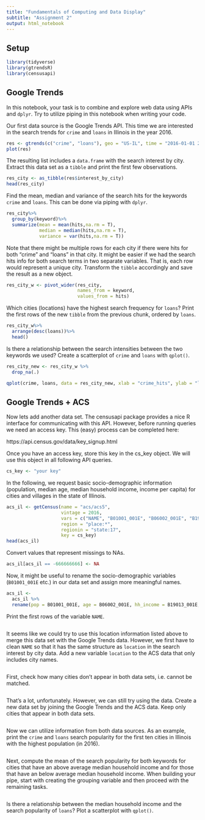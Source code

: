 ```yaml
---
title: "Fundamentals of Computing and Data Display"
subtitle: "Assignment 2"
output: html_notebook
---
```


## Setup

```r
library(tidyverse)
library(gtrendsR)
library(censusapi)
```

## Google Trends

In this notebook, your task is to combine and explore web data using APIs and `dplyr`. Try to utilize piping in this notebook when writing your code.

Our first data source is the Google Trends API. This time we are interested in the search trends for `crime` and `loans` in Illinois in the year 2016.

```r
res <- gtrends(c("crime", "loans"), geo = "US-IL", time = "2016-01-01 2016-12-31", low_search_volume = TRUE)
plot(res)
```

The resulting list includes a `data.frame` with the search interest by city. Extract this data set as a `tibble` and print the first few observations.

```r
res_city <- as_tibble(res$interest_by_city)
head(res_city)
```

Find the mean, median and variance of the search hits for the keywords `crime` and `loans`. This can be done via piping with `dplyr`.

```r
res_city%>%
  group_by(keyword)%>%
  summarize(mean = mean(hits,na.rm = T),
            median = median(hits,na.rm = T),
            variance = var(hits,na.rm = T))
```

Note that there might be multiple rows for each city if there were hits for both "crime" and "loans" in that city. It might be easier if we had the search hits info for both search terms in two separate variables. That is, each row would represent a unique city. Transform the `tibble` accordingly and save the result as a new object.

```r
res_city_w <- pivot_wider(res_city, 
                          names_from = keyword, 
                          values_from = hits)
```

Which cities (locations) have the highest search frequency for `loans`? Print the first rows of the new `tibble` from the previous chunk, ordered by `loans`.

```r
res_city_w%>%
  arrange(desc(loans))%>%
  head()
```

Is there a relationship between the search intensities between the two keywords we used? Create a scatterplot of `crime` and `loans` with `qplot()`.

```r
res_city_new <- res_city_w %>%
  drop_na(.)

qplot(crime, loans, data = res_city_new, xlab = "crime_hits", ylab = "loans_hits")
```

## Google Trends + ACS

Now lets add another data set. The censusapi package provides a nice R interface for communicating with this API. However, before running queries we need an access key. This (easy) process can be completed here:

https://api.census.gov/data/key_signup.html

Once you have an access key, store this key in the cs_key object. We will use this object in all following API queries.

```r
cs_key <- "your key"
```

In the following, we request basic socio-demographic information (population, median age, median household income, income per capita) for cities and villages in the state of Illinois.

```r
acs_il <- getCensus(name = "acs/acs5",
                    vintage = 2016, 
                    vars = c("NAME", "B01001_001E", "B06002_001E", "B19013_001E", "B19301_001E"), 
                    region = "place:*", 
                    regionin = "state:17",
                    key = cs_key)
head(acs_il)
```

Convert values that represent missings to NAs.

```r
acs_il[acs_il == -666666666] <- NA
```

Now, it might be useful to rename the socio-demographic variables (`B01001_001E` etc.) in our data set and assign more meaningful names. 

```r
acs_il <-
  acs_il %>%
  rename(pop = B01001_001E, age = B06002_001E, hh_income = B19013_001E, income = B19301_001E)
```

Print the first rows of the variable `NAME`.

```r

```

It seems like we could try to use this location information listed above to merge this data set with the Google Trends data. However, we first have to clean `NAME` so that it has the same structure as `location` in the search interest by city data. Add a new variable `location` to the ACS data that only includes city names. 

```r

```

First, check how many cities don't appear in both data sets, i.e. cannot be matched.

```r

```

That's a lot, unfortunately. However, we can still try using the data. Create a new data set by joining the Google Trends and the ACS data. Keep only cities that appear in both data sets. 

```r

```

Now we can utilize information from both data sources. As an example, print the `crime` and `loans` search popularity for the first ten cities in Illinois with the highest population (in 2016).

```r

```

Next, compute the mean of the search popularity for both keywords for cities that have an above average median household income and for those that have an below average median household income. When building your pipe, start with creating the grouping variable and then proceed with the remaining tasks.

```r

```

Is there a relationship between the median household income and the search popularity of `loans`? Plot a scatterplot with `qplot()`.

```r

```
